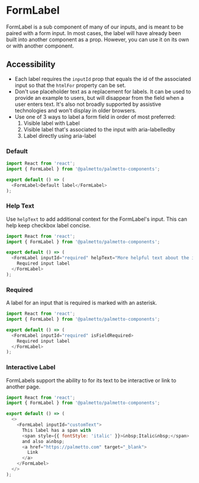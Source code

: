 
<Meta title="Components/FormLabel/Codesandbox" />

# FormLabel

FormLabel is a sub component of many of our inputs, and is meant to be paired with a form input. In most cases, the label will have already been built into another component as a prop. However, you can use it on its own or with another component.

## Accessibility

- Each label requires the `inputId` prop that equals the id of the associated input so that the `htmlFor` property can be set.
- Don't use placeholder text as a replacement for labels. It can be used to provide an example to users, but will disappear from the field when a user enters text. It's also not broadly supported by assistive technologies and won't display in older browsers.
- Use one of 3 ways to label a form field in order of most preferred:
  1. Visible label with Label
  2. Visible label that's associated to the input with aria-labelledby
  3. Label directly using aria-label

### Default

```js codesandbox=palmetto-components
import React from 'react';
import { FormLabel } from '@palmetto/palmetto-components';

export default () => (
  <FormLabel>Default label</FormLabel>
);
```

### Help Text

Use `helpText` to add additional context for the FormLabel's input.
This can help keep checkbox label concise.

```js codesandbox=palmetto-components
import React from 'react';
import { FormLabel } from '@palmetto/palmetto-components';

export default () => (
  <FormLabel inputId="required" helpText="More helpful text about the input">
    Required input label
  </FormLabel>
);
```

### Required

A label for an input that is required is marked with an asterisk.

```js codesandbox=palmetto-components
import React from 'react';
import { FormLabel } from '@palmetto/palmetto-components';

export default () => (
  <FormLabel inputId="required" isFieldRequired>
    Required input label
  </FormLabel>
);
```

### Interactive Label

FormLabels support the ability to for its text to be interactive or link to another page.

```js codesandbox=palmetto-components
import React from 'react';
import { FormLabel } from '@palmetto/palmetto-components';

export default () => (
  <>
    <FormLabel inputId="customText">
      This label has a span with
      <span style={{ fontStyle: 'italic' }}>&nbsp;Italic&nbsp;</span>
      and also a&nbsp;
      <a href="https://palmetto.com" target="_blank">
        Link
      </a>
    </FormLabel>
  </>
);
```
